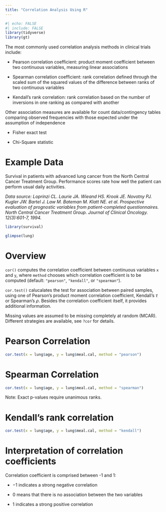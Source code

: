 ---
title: "Correlation Analysis Using R"
---

```{r}
#| echo: FALSE
#| include: FALSE
library(tidyverse)
library(gt)
```

The most commonly used correlation analysis methods in clinical trials include:

-   Pearson correlation coefficient: product moment coefficient between two continuous variables, measuring linear associations

-   Spearman correlation coefficient: rank correlation defined through the scaled sum of the squared values of the difference between ranks of two continuous variables

-   Kendall's rank correlation: rank correlation based on the number of inversions in one ranking as compared with another

Other association measures are available for count data/contingency tables comparing observed frequencies with those expected under the assumption of independence

-   Fisher exact test

-   Chi-Square statistic

# Example Data

Survival in patients with advanced lung cancer from the North Central Cancer Treatment Group. Performance scores rate how well the patient can perform usual daily activities.

*Data source:* *Loprinzi CL. Laurie JA. Wieand HS. Krook JE. Novotny PJ. Kugler JW. Bartel J. Law M. Bateman M. Klatt NE. et al. Prospective evaluation of prognostic variables from patient-completed questionnaires. North Central Cancer Treatment Group. Journal of Clinical Oncology. 12(3):601-7, 1994.*

```{r}
library(survival) 

glimpse(lung)
```

# Overview

`cor()` computes the correlation coefficient between continuous variables `x` and `y`, where `method` chooses which correlation coefficient is to be computed (default: `"pearson"`, `"kendall"`, or `"spearman"`).

`cor.test()` calucalates the test for association between paired samples, using one of Pearson's product moment correlation coefficient, Kendall's $\tau$ or Spearman's $\rho$. Besides the correlation coefficient itself, it provides additional information.

Missing values are assumed to be missing completely at random (MCAR). Different strategies are available, see `?cor` for details.

# Pearson Correlation

```{r}
cor.test(x = lung$age, y = lung$meal.cal, method = "pearson") 
```

# Spearman Correlation

```{r}
cor.test(x = lung$age, y = lung$meal.cal, method = "spearman")
```

Note: Exact p-values require unanimous ranks.

# Kendall's rank correlation

```{r}
cor.test(x = lung$age, y = lung$meal.cal, method = "kendall")
```

# Interpretation of correlation coefficients

Correlation coefficient is comprised between -1 and 1:

-   $-1$ indicates a strong negative correlation

-   $0$ means that there is no association between the two variables

-   $1$ indicates a strong positive correlation

# 
